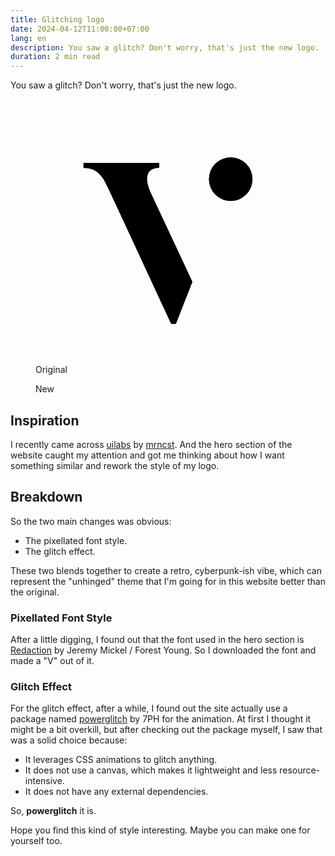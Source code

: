 ```yaml
---
title: Glitching logo
date: 2024-04-12T11:00:00+07:00
lang: en
description: You saw a glitch? Don't worry, that's just the new logo.
duration: 2 min read
---
```


You saw a glitch? Don't worry, that's just the new logo.

<div class="grid ~ cols-1 md:cols-2">
  <figure class="pt-5 flex flex-col justify-center items-center">
    <div class="w-20 h-20">
      <svg xmlns="http://www.w3.org/2000/svg" viewBox="0 0 24 24">
        <circle class="logo-fill-color" cx="17.68" cy="7.25" r="1.98" />
        <path class="logo-fill-color" d="m8.94,5.78c.75,0,1.49,0,2.24,0,.02,0,.03.01.03.03v.38s-.02.04-.04.04c-.58.01-.92.25-1.03.69-.05.22-.04.48.03.79.06.25.15.5.27.76,1.25,2.68,2.51,5.36,3.76,8.04,0,.02.01.05,0,.07l-1.47,3.75s-.02.03-.04.03h-.35s-.07-.02-.08-.05c-1.67-3.6-3.33-7.19-4.99-10.76-.3-.64-.6-1.28-.91-1.92-.12-.25-.27-.48-.45-.69-.2-.24-.41-.41-.63-.51-.26-.13-.55-.19-.88-.19-.04,0-.06-.03-.06-.06v-.38s.02-.03.04-.03c1.52,0,3.04,0,4.56,0Z" />
      </svg>
    </div>
    <figcaption class="important-mt8 text-center">
      Original
    </figcaption>
  </figure>
  <figure class="pt-5 flex flex-col justify-center items-center">
    <GlitchingLogo class="m-4 w-12 h-12" />
    <figcaption class="important-mt8 text-center">
      New
    </figcaption>
  </figure>
</div>

## Inspiration

I recently came across [uilabs](https://www.uilabs.dev) by [mrncst](https://twitter.com/mrncst/status/1766117470207647836). And the hero section of the website caught my attention and got me thinking about how I want something similar and rework the style of my logo.

## Breakdown

So the two main changes was obvious:

- The pixellated font style.
- The glitch effect.

These two blends together to create a retro, cyberpunk-ish vibe, which can represent the "unhinged" theme that I'm going for in this website better than the original.

### Pixellated Font Style

After a little digging, I found out that the font used in the hero section is [Redaction](http://www.redaction.us) by Jeremy Mickel / Forest Young. So I downloaded the font and made a "V" out of it.

### Glitch Effect

For the glitch effect, after a while, I found out the site actually use a package named [powerglitch](https://github.com/7PH/powerglitch) by 7PH for the animation. At first I thought it might be a bit overkill, but after checking out the package myself, I saw that was a solid choice because:

- It leverages CSS animations to glitch anything.
- It does not use a canvas, which makes it lightweight and less resource-intensive.
- It does not have any external dependencies.

So, **powerglitch** it is.

Hope you find this kind of style interesting. Maybe you can make one for yourself too.
